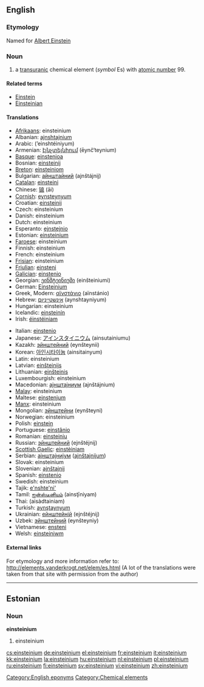 {{see|Einsteinium}}
==English==
{{elements|Es|californium|Cf|fermium|Fm}}
===Etymology===
Named for [[w:Albert Einstein|Albert Einstein]] [[Category:English eponyms]]

=== Noun ===
{{en-noun|-}}
{{wikipedia}}

# a [[transuranic]] chemical element (''symbol'' Es) with [[atomic number]] 99.

====Related terms====
*[[w:Albert Einstein|Einstein]]
*[[Einsteinian]]

==== Translations ====
{{top}}
*[[Afrikaans]]: einsteinium
*Albanian: [[ajnshtajnium]]
*Arabic: {{ARchar|[[اينشتنيوم]]}} (’einshtéiniyum) {{m}}
*Armenian: [[էյնչտեյնիում]] (ēynč‘teynium)
*[[Basque]]: [[einstenioa]]
*Bosnian: [[einsteinij]]
*[[Breton]]: [[einsteiniom]]
*Bulgarian: [[айнштайний]] (ajnštájnij)
*[[Catalan]]: [[einsteini]]
*Chinese: [[锿]] (āi)
*[[Cornish]]: [[eynsteynyum]]
*Croatian: [[einsteinij]]
*Czech: einsteinium
*Danish: einsteinium
*Dutch: einsteinium {{n}}
*Esperanto: [[ejnstejnio]]
*Estonian: [[#Estonian|einsteinium]]
*[[Faroese]]: einsteinium
*Finnish: einsteinium
*French: einsteinium {{m}}
*[[Frisian]]: einsteinium
*[[Friulian]]: [[einsteni]]
*[[Galician]]: [[einstenio]]
*Georgian: [[ეინშტეინიუმი]] (einšteiniumi)
*German: [[Einsteinium]] {{n}}
*Greek, Modern: [[αϊνστάνιο]] (aïnstánio) {{n}}
*Hebrew: [[אינשטייניום]] (aynshtayniyum)
*Hungarian: einsteinium
*Icelandic: [[einsteinín]]
*Irish: [[éinstéiniam]]
{{mid}}
*Italian: [[einstenio]] {{m}}
*Japanese: [[アインスタイニウム]] (ainsutainiumu)
*Kazakh: [[эйнштейний]] (eynšteynii)
*Korean: [[아인시타이늄]] (ainsitainyum)
*Latin: einsteinium
*Latvian: [[einšteinijs]]
*Lithuanian: [[einšteinis]]
*Luxembourgish: einsteinium
*Macedonian: [[аjнштаjниум]] (ajnštájnium)
*[[Malay]]: einsteinium
*Maltese: [[ejnstenjum]]
*[[Manx]]: einsteinium
*Mongolian: [[эйнштейни]] (eynšteyni)
*Norwegian: einsteinium
*Polish: [[einstein]] {{m}}
*Portuguese: [[einstânio]] {{m}}
*Romanian: [[einsteiniu]] {{n}}
*Russian: [[эйнштейний]] (ejnštéjnij) {{m}}
*[[Scottish Gaelic]]: [[einstèiniam]]
*Serbian: [[аjнштаjниjум]] ([[ajnštajnijum]]) {{m}}
*Slovak: einsteinium
*Slovenian: [[ajnštajnij]]
*Spanish: [[einstenio]] {{m}}
*Swedish: einsteinium
*Tajik: [[e'nshte'ni']]
*Tamil: [[ஐன்ஸ்டீனியம்]] (ainsţīniyam)
*Thai: {{THchar|[[ไอน์สไตเนียม]]}} (aisàdtainiam)
*Turkish: [[aynştaynyum]]
*Ukrainian: [[ейнштейнiй]] (ejnštéjnij) {{m}}
*Uzbek: [[эйнштейний]] (eynšteyniy)
*Vietnamese: [[ensteni]]
*Welsh: [[einsteiniwm]]
{{bottom}}

====External links====
For etymology and more information refer to:
http://elements.vanderkrogt.net/elem/es.html
(A lot of the translations were taken from that site with permission from the author)

[[Category:Chemical elements]]

----
==Estonian==
===Noun===
'''einsteinium'''
#einsteinium {{et-chemical element}}

[[cs:einsteinium]]
[[de:einsteinium]]
[[el:einsteinium]]
[[fr:einsteinium]]
[[it:einsteinium]]
[[kk:einsteinium]]
[[la:einsteinium]]
[[hu:einsteinium]]
[[nl:einsteinium]]
[[pl:einsteinium]]
[[ru:einsteinium]]
[[fi:einsteinium]]
[[sv:einsteinium]]
[[vi:einsteinium]]
[[zh:einsteinium]]